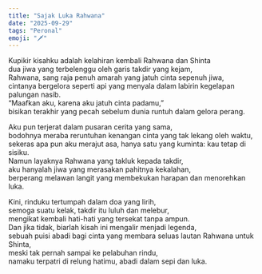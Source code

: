 ```yaml
---
title: "Sajak Luka Rahwana"
date: "2025-09-29"
tags: "Peronal"
emoji: "🗡️"
---
```


Kupikir kisahku adalah kelahiran kembali Rahwana dan Shinta <br />
dua jiwa yang terbelenggu oleh garis takdir yang kejam,<br />
Rahwana, sang raja penuh amarah yang jatuh cinta sepenuh jiwa,<br />
cintanya bergelora seperti api yang menyala dalam labirin kegelapan palungan nasib.<br />
“Maafkan aku, karena aku jatuh cinta padamu,”<br />
bisikan terakhir yang pecah sebelum dunia runtuh dalam gelora perang.<br />

Aku pun terjerat dalam pusaran cerita yang sama,<br />
bodohnya meraba reruntuhan kenangan cinta yang tak lekang oleh waktu,<br />
sekeras apa pun aku merajut asa, hanya satu yang kuminta: kau tetap di sisiku.<br />
Namun layaknya Rahwana yang takluk kepada takdir,<br />
aku hanyalah jiwa yang merasakan pahitnya kekalahan,<br />
berperang melawan langit yang membekukan harapan dan menorehkan luka.<br />

Kini, rinduku tertumpah dalam doa yang lirih,<br />
semoga suatu kelak, takdir itu luluh dan melebur,<br />
mengikat kembali hati-hati yang tersekat tanpa ampun.<br />
Dan jika tidak, biarlah kisah ini mengalir menjadi legenda,<br />
sebuah puisi abadi bagi cinta yang membara seluas lautan Rahwana untuk Shinta,<br />
meski tak pernah sampai ke pelabuhan rindu,<br />
namaku terpatri di relung hatimu, abadi dalam sepi dan luka.

